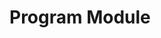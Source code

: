 
<Meta title="ProgramModule" />

# Program Module

<Canvas>
  <Story name="Program Module">
    <div className="programModule">
      <ProgramModule 
        subtitle="Module 0"
        title="Course Prep & Pre-work"
        location="Campus"
        commitment="Full Time"
        duration="10 Weeks"
        description="Get ready for your new career and develop advanced-level skills in a hands-on environment"
        imageUrl="https://place-hold.it/463x538"
      >
      <ModuleLearningObjective
        iconName="info-circle"
        objectiveDescription="Lorem ipsum dolor sit amet, consectetur adipiscing elit. Mattis et sed nam sem tellus erat."
      />
      <ModuleLearningObjective
        iconName="info-circle"
        objectiveDescription="Lorem ipsum dolor sit amet, consectetur adipiscing elit. Mattis et sed nam sem tellus erat."
      />
      <ModuleLearningObjective
        iconName="info-circle"
        objectiveDescription="Lorem ipsum dolor sit amet, consectetur adipiscing elit. Mattis et sed nam sem tellus erat."
      />
      </ProgramModule>
      <ProgramModule 
        subtitle="Module 1"
        title="Coding Fundamentals"
        location="Online"
        commitment="Part Time"
        duration="8 Weeks"
        description="Get ready for your new career and develop advanced-level skills in a hands-on environment"
        imageUrl="https://place-hold.it/463x538"
      >
      <ModuleLearningObjective
        iconName="info-circle"
        objectiveDescription="Lorem ipsum dolor sit amet, consectetur adipiscing elit. Mattis et sed nam sem tellus erat."
      />
      <ModuleLearningObjective
        iconName="info-circle"
        objectiveDescription="Lorem ipsum dolor sit amet, consectetur adipiscing elit. Mattis et sed nam sem tellus erat."
      />
      <ModuleLearningObjective
        iconName="info-circle"
        objectiveDescription="Lorem ipsum dolor sit amet, consectetur adipiscing elit. Mattis et sed nam sem tellus erat."
      />
      </ProgramModule>
      <ProgramModule 
        subtitle="Module 2"
        title="Software Engineering Immersive "
        location="On Campus"
        commitment="Full Time"
        duration="10 Weeks"
        description="Get ready for your new career and develop advanced-level skills in a hands-on environment"
        imageUrl="https://place-hold.it/463x538"
      >
      <ModuleLearningObjective
        iconName="info-circle"
        objectiveDescription="Lorem ipsum dolor sit amet, consectetur adipiscing elit. Mattis et sed nam sem tellus erat."
      />
      <ModuleLearningObjective
        iconName="info-circle"
        objectiveDescription="Lorem ipsum dolor sit amet, consectetur adipiscing elit. Mattis et sed nam sem tellus erat."
      />
      <ModuleLearningObjective
        iconName="info-circle"
        objectiveDescription="Lorem ipsum dolor sit amet, consectetur adipiscing elit. Mattis et sed nam sem tellus erat."
      />
      </ProgramModule>
      <ProgramModule 
        subtitle="Module 3"
        title="Career Advancement"
        location="On Campus"
        commitment="Full Time"
        duration="8 Weeks"
        description="Get ready for your new career and develop advanced-level skills in a hands-on environment"
        imageUrl="https://place-hold.it/463x538"
      >
      <ModuleLearningObjective
        iconName="info-circle"
        objectiveDescription="Lorem ipsum dolor sit amet, consectetur adipiscing elit. Mattis et sed nam sem tellus erat."
      />
      <ModuleLearningObjective
        iconName="info-circle"
        objectiveDescription="Lorem ipsum dolor sit amet, consectetur adipiscing elit. Mattis et sed nam sem tellus erat."
      />
      <ModuleLearningObjective
        iconName="info-circle"
        objectiveDescription="Lorem ipsum dolor sit amet, consectetur adipiscing elit. Mattis et sed nam sem tellus erat."
      />
      </ProgramModule>
    </div>
  </Story>
</Canvas>

